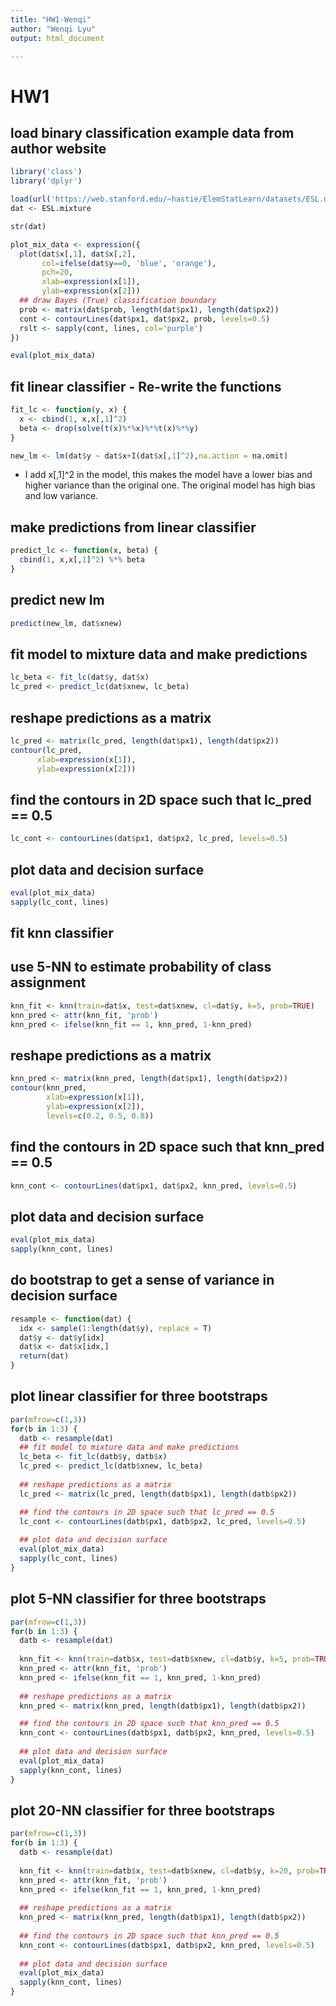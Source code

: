 ```yaml
---
title: "HW1-Wenqi"
author: "Wenqi Lyu"
output: html_document

---
```


# HW1

## load binary classification example data from author website 
```r
library('class')
library('dplyr')
```


```r
load(url('https://web.stanford.edu/~hastie/ElemStatLearn/datasets/ESL.mixture.rda'))
dat <- ESL.mixture
```

```r
str(dat)
```


```r
plot_mix_data <- expression({
  plot(dat$x[,1], dat$x[,2],
       col=ifelse(dat$y==0, 'blue', 'orange'),
       pch=20,
       xlab=expression(x[1]),
       ylab=expression(x[2]))
  ## draw Bayes (True) classification boundary
  prob <- matrix(dat$prob, length(dat$px1), length(dat$px2))
  cont <- contourLines(dat$px1, dat$px2, prob, levels=0.5)
  rslt <- sapply(cont, lines, col='purple')
})

eval(plot_mix_data)
```




## fit linear classifier - Re-write the functions 

```r
fit_lc <- function(y, x) {
  x <- cbind(1, x,x[,1]^2)
  beta <- drop(solve(t(x)%*%x)%*%t(x)%*%y)
}
```

```r
new_lm <- lm(dat$y ~ dat$x+I(dat$x[,1]^2),na.action = na.omit)
```

* I add x[,1]^2 in the model, this makes the model have a lower bias and higher variance than the original one. The original model has high bias and low variance.

## make predictions from linear classifier

```r
predict_lc <- function(x, beta) {
  cbind(1, x,x[,1]^2) %*% beta
}
```
## predict new lm

```r
predict(new_lm, dat$xnew)
```



## fit model to mixture data and make predictions

```r
lc_beta <- fit_lc(dat$y, dat$x)
lc_pred <- predict_lc(dat$xnew, lc_beta)
```



## reshape predictions as a matrix

```r
lc_pred <- matrix(lc_pred, length(dat$px1), length(dat$px2))
contour(lc_pred,
      xlab=expression(x[1]),
      ylab=expression(x[2]))
```




## find the contours in 2D space such that lc_pred == 0.5

```r
lc_cont <- contourLines(dat$px1, dat$px2, lc_pred, levels=0.5)
```



## plot data and decision surface
```r
eval(plot_mix_data)
sapply(lc_cont, lines)

```


## fit knn classifier
## use 5-NN to estimate probability of class assignment
```r
knn_fit <- knn(train=dat$x, test=dat$xnew, cl=dat$y, k=5, prob=TRUE)
knn_pred <- attr(knn_fit, 'prob')
knn_pred <- ifelse(knn_fit == 1, knn_pred, 1-knn_pred)
```



## reshape predictions as a matrix
```r
knn_pred <- matrix(knn_pred, length(dat$px1), length(dat$px2))
contour(knn_pred,
        xlab=expression(x[1]),
        ylab=expression(x[2]),
        levels=c(0.2, 0.5, 0.8))
```




## find the contours in 2D space such that knn_pred == 0.5
```r
knn_cont <- contourLines(dat$px1, dat$px2, knn_pred, levels=0.5)
```



## plot data and decision surface
```r
eval(plot_mix_data)
sapply(knn_cont, lines)

```



## do bootstrap to get a sense of variance in decision surface

```r
resample <- function(dat) {
  idx <- sample(1:length(dat$y), replace = T)
  dat$y <- dat$y[idx]
  dat$x <- dat$x[idx,]
  return(dat)
}
```


  
## plot linear classifier for three bootstraps
```r

par(mfrow=c(1,3))
for(b in 1:3) {
  datb <- resample(dat)
  ## fit model to mixture data and make predictions
  lc_beta <- fit_lc(datb$y, datb$x)
  lc_pred <- predict_lc(datb$xnew, lc_beta)
  
  ## reshape predictions as a matrix
  lc_pred <- matrix(lc_pred, length(datb$px1), length(datb$px2))

  ## find the contours in 2D space such that lc_pred == 0.5
  lc_cont <- contourLines(datb$px1, datb$px2, lc_pred, levels=0.5)
  
  ## plot data and decision surface
  eval(plot_mix_data)
  sapply(lc_cont, lines)
}
```


## plot 5-NN classifier for three bootstraps

```r
par(mfrow=c(1,3))
for(b in 1:3) {
  datb <- resample(dat)
  
  knn_fit <- knn(train=datb$x, test=datb$xnew, cl=datb$y, k=5, prob=TRUE)
  knn_pred <- attr(knn_fit, 'prob')
  knn_pred <- ifelse(knn_fit == 1, knn_pred, 1-knn_pred)
  
  ## reshape predictions as a matrix
  knn_pred <- matrix(knn_pred, length(datb$px1), length(datb$px2))

  ## find the contours in 2D space such that knn_pred == 0.5
  knn_cont <- contourLines(datb$px1, datb$px2, knn_pred, levels=0.5)
  
  ## plot data and decision surface
  eval(plot_mix_data)
  sapply(knn_cont, lines)
}

```


## plot 20-NN classifier for three bootstraps
```r

par(mfrow=c(1,3))
for(b in 1:3) {
  datb <- resample(dat)
  
  knn_fit <- knn(train=datb$x, test=datb$xnew, cl=datb$y, k=20, prob=TRUE)
  knn_pred <- attr(knn_fit, 'prob')
  knn_pred <- ifelse(knn_fit == 1, knn_pred, 1-knn_pred)
  
  ## reshape predictions as a matrix
  knn_pred <- matrix(knn_pred, length(datb$px1), length(datb$px2))
  
  ## find the contours in 2D space such that knn_pred == 0.5
  knn_cont <- contourLines(datb$px1, datb$px2, knn_pred, levels=0.5)
  
  ## plot data and decision surface
  eval(plot_mix_data)
  sapply(knn_cont, lines)
}
```
